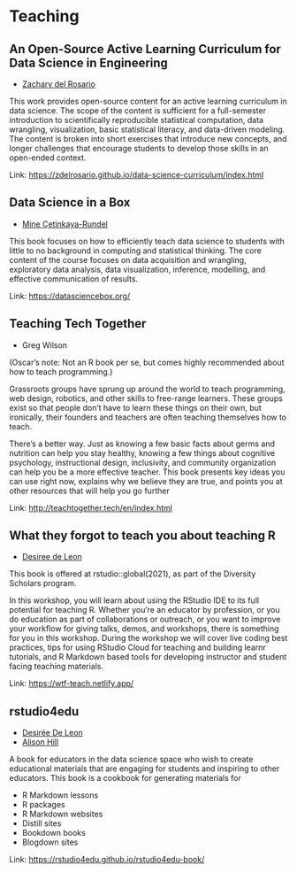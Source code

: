 # Teaching

## An Open-Source Active Learning Curriculum for Data Science in Engineering

- [Zachary del Rosario](www.zdelrosario.com)

This work provides open-source content for an active learning curriculum in data science. The scope of the content is sufficient for a full-semester introduction to scientifically reproducible statistical computation, data wrangling, visualization, basic statistical literacy, and data-driven modeling. The content is broken into short exercises that introduce new concepts, and longer challenges that encourage students to develop those skills in an open-ended context.

Link: [https://zdelrosario.github.io/data-science-curriculum/index.html](https://zdelrosario.github.io/data-science-curriculum/index.html)

## Data Science in a Box

- [Mine Çetinkaya-Rundel](https://twitter.com/minebocek)

This book focuses on how to efficiently teach data science to students with little to no background in computing and statistical thinking. The core content of the course focuses on data acquisition and wrangling, exploratory data analysis, data visualization, inference, modelling, and effective communication of results.

Link: [https://datasciencebox.org/](https://datasciencebox.org/)

## Teaching Tech Together

- Greg Wilson

(Oscar's note: Not an R book per se, but comes highly recommended about how to teach
programming.)

Grassroots groups have sprung up around the world to teach programming,
web design, robotics, and other skills to free-range learners. These groups exist so that people don't have to learn these things on their own, but ironically, their founders and teachers are often teaching themselves how to teach.

There's a better way. Just as knowing a few basic facts about germs and nutrition can help you stay healthy, knowing a few things about cognitive psychology, instructional design, inclusivity, and community organization can help you be a more effective teacher. This book
presents key ideas you can use right now, explains why we believe they are true, and points you at other resources that will help you go further

Link: [http://teachtogether.tech/en/index.html](http://teachtogether.tech/en/index.html)

## What they forgot to teach you about teaching R

- [Desiree de Leon](https://desiree.rbind.io/)

This book is offered at rstudio::global(2021), as part of the Diversity Scholars program.

In this workshop, you will learn about using the RStudio IDE to its full potential for teaching R. Whether you're an educator by profession, or you do education as part of collaborations or outreach, or you want to improve your workflow for giving talks, demos, and workshops, there is something for you in this workshop. During the workshop we will cover live coding best practices, tips for using RStudio Cloud for teaching and building learnr tutorials, and R Markdown based tools for developing instructor and student facing teaching materials.

Link: [https://wtf-teach.netlify.app/](https://wtf-teach.netlify.app/)

## rstudio4edu

- [Desirée De Leon](https://desiree.rbind.io/)
- [Alison Hill](https://alison.rbind.io/)

A book for educators in the data science space who wish to create
educational materials that are engaging for students and inspiring to
other educators. This book is a cookbook for generating materials for

-   R Markdown lessons
-   R packages
-   R Markdown websites
-   Distill sites
-   Bookdown books
-   Blogdown sites

Link: [https://rstudio4edu.github.io/rstudio4edu-book/](https://rstudio4edu.github.io/rstudio4edu-book/)


